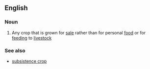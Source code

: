 ==English==

===Noun===
{{wikipedia}}
{{en-noun|sg=[[cash]] [[crop]]}}

# {{agriculture}} Any crop that is grown for [[sale]] rather than for personal [[food]] or for [[feeding]] to [[livestock]]

===See also===
*[[subsistence crop]]